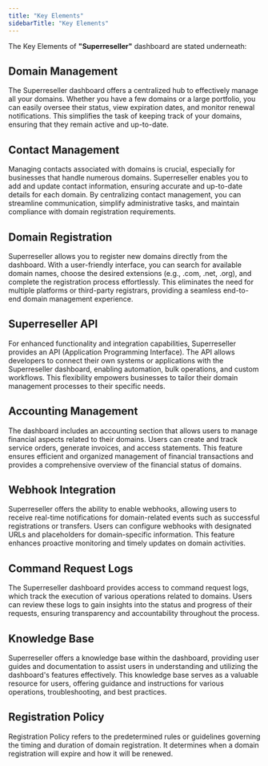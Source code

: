 ```yaml
---
title: "Key Elements"
sidebarTitle: "Key Elements"
---
```



The Key Elements of **"Superreseller"** dashboard are stated underneath:

## Domain Management
The Superreseller dashboard offers a centralized hub to effectively manage all your domains. Whether you have a few domains or a large portfolio, you can easily oversee their status, view expiration dates, and monitor renewal notifications. This simplifies the task of keeping track of your domains, ensuring that they remain active and up-to-date.

## Contact Management
Managing contacts associated with domains is crucial, especially for businesses that handle numerous domains. Superreseller enables you to add and update contact information, ensuring accurate and up-to-date details for each domain. By centralizing contact management, you can streamline communication, simplify administrative tasks, and maintain compliance with domain registration requirements.

## Domain Registration
Superreseller allows you to register new domains directly from the dashboard. With a user-friendly interface, you can search for available domain names, choose the desired extensions (e.g., .com, .net, .org), and complete the registration process effortlessly. This eliminates the need for multiple platforms or third-party registrars, providing a seamless end-to-end domain management experience.

## Superreseller API
For enhanced functionality and integration capabilities, Superreseller provides an API (Application Programming Interface). The API allows developers to connect their own systems or applications with the Superreseller dashboard, enabling automation, bulk operations, and custom workflows. This flexibility empowers businesses to tailor their domain management processes to their specific needs.

## Accounting Management
The dashboard includes an accounting section that allows users to manage financial aspects related to their domains. Users can create and track service orders, generate invoices, and access statements. This feature ensures efficient and organized management of financial transactions and provides a comprehensive overview of the financial status of domains.

## Webhook Integration
Superreseller offers the ability to enable webhooks, allowing users to receive real-time notifications for domain-related events such as successful registrations or transfers. Users can configure webhooks with designated URLs and placeholders for domain-specific information. This feature enhances proactive monitoring and timely updates on domain activities.

## Command Request Logs
The Superreseller dashboard provides access to command request logs, which track the execution of various operations related to domains. Users can review these logs to gain insights into the status and progress of their requests, ensuring transparency and accountability throughout the process.

## Knowledge Base
Superreseller offers a knowledge base within the dashboard, providing user guides and documentation to assist users in understanding and utilizing the dashboard's features effectively. This knowledge base serves as a valuable resource for users, offering guidance and instructions for various operations, troubleshooting, and best practices.

## Registration Policy
Registration Policy refers to the predetermined rules or guidelines governing the timing and duration of domain registration. It determines when a domain registration will expire and how it will be renewed.